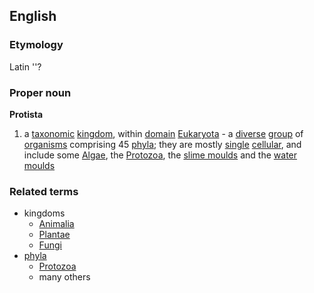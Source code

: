 ==English==
===Etymology===
Latin ''?
===Proper noun===
{{wikipedia}}
'''Protista'''
#a [[taxonomic]] [[kingdom]], within [[domain]] [[Eukaryota]] - a [[diverse]] [[group]] of [[organism]]s comprising 45 [[phyla]]; they are mostly [[single]] [[cellular]], and include some [[Algae]], the [[Protozoa]], the [[slime mould]]s and the [[water mould]]s
===Related terms===
{{wikispecies}}
*kingdoms
**[[Animalia]]
**[[Plantae]]
**[[Fungi]]
*[[phyla]]
**[[Protozoa]]
**many others
<!--- this lot need sorting out -->